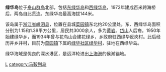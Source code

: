 {{unreferenced|time=2011-07-21T16:20:44+00:00}}
'''绿华岛'''位于[[舟山群岛|舟山群岛]]北部，包括[[东绿华岛|东绿华岛]]和[[西绿华岛|西绿华岛]]，1972年建成百米跨海桥后，两岛自此贯连。东绿华岛最高海拔144米。

该岛属于[[浙江省|浙江省]][[嵊泗县|嵊泗县]]，位置在县城[[菜园镇|菜园镇]]东北约20公里处。东、西绿华岛面积分别为1.15和1.39平方公里，居民共3000余人，多为[[黄岩|黄岩]]、[[岱山|岱山]]人后裔。1950年始建绿华乡，而1934年曾与花鸟山合建花绿乡，乡政府驻西绿华反岗村。此后经历并乡并村，目前为[[菜园镇|菜园镇]]下属的[[绿华社区|绿华社区]][[绿华村|绿华村]]，驻地在西绿华岛。

绿华海域是优良的深水港区，是远洋轮进出[[上海港|上海港]]的侯潮锚地。
{{模板:舟山群岛}}

[[category:舟山群岛|L]]
[[category:马鞍列岛|category:马鞍列岛]]